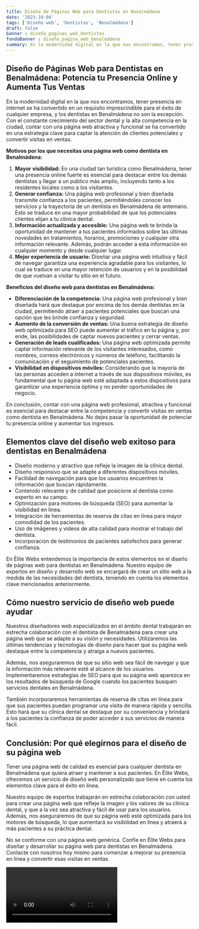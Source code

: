 ```yaml
---
title: Diseño de Páginas Web para Dentistas en Benalmádena
date: '2023-10-04'
tags: ['Diseño web', 'Dentistas', 'Benalmádena']
draft: false
banner : diseño_paginas_web_dentistas
fondoBanner : diseño_pagina_web_benalmádena
summary: En la modernidad digital en la que nos encontramos, tener presencia en internet se ha convertido en un requisito imprescindible para el éxito de cualquier empresa, y los dentistas en Benalmádena no son la excepción. Con el constante crecimiento del sector dental y la alta competencia en la ciudad, contar con una página web atractiva y funcional se ha convertido en una estrategia clave para captar la atención de clientes potenciales y convertir visitas en ventas.
---
```


## Diseño de Páginas Web para Dentistas en Benalmádena: Potencia tu Presencia Online y Aumenta Tus Ventas

En la modernidad digital en la que nos encontramos, tener presencia en internet se ha convertido en un requisito imprescindible para el éxito de cualquier empresa, y los dentistas en Benalmádena no son la excepción. Con el constante crecimiento del sector dental y la alta competencia en la ciudad, contar con una página web atractiva y funcional se ha convertido en una estrategia clave para captar la atención de clientes potenciales y convertir visitas en ventas.

**Motivos por los que necesitas una página web como dentista en Benalmádena:**
1. **Mayor visibilidad:** En una ciudad tan turística como Benalmádena, tener una presencia online fuerte es esencial para destacar entre los demás dentistas y llegar a un público más amplio, incluyendo tanto a los residentes locales como a los visitantes.
2. **Generar confianza:** Una página web profesional y bien diseñada transmite confianza a los pacientes, permitiéndoles conocer los servicios y la trayectoria de un dentista en Benalmádena de antemano. Esto se traduce en una mayor probabilidad de que los potenciales clientes elijan a tu clínica dental.
3. **Información actualizada y accesible:** Una página web te brinda la oportunidad de mantener a tus pacientes informados sobre las últimas novedades en tratamientos, horarios, promociones y cualquier otra información relevante. Además, podrán acceder a esta información en cualquier momento y desde cualquier lugar.
4. **Mejor experiencia de usuario:** Diseñar una página web intuitiva y fácil de navegar garantiza una experiencia agradable para los visitantes, lo cual se traduce en una mayor retención de usuarios y en la posibilidad de que vuelvan a visitar tu sitio en el futuro.

**Beneficios del diseño web para dentistas en Benalmádena:**
- **Diferenciación de la competencia:** Una página web profesional y bien diseñada hará que destaque por encima de los demás dentistas en la ciudad, permitiendo atraer a pacientes potenciales que buscan una opción que les brinde confianza y seguridad.
- **Aumento de la conversión de ventas:** Una buena estrategia de diseño web optimizada para SEO puede aumentar el tráfico en tu página y, por ende, las posibilidades de captar nuevos pacientes y cerrar ventas.
- **Generación de leads cualificados:** Una página web optimizada permite captar información relevante de los visitantes interesados, como nombres, correos electrónicos y números de teléfono, facilitando la comunicación y el seguimiento de potenciales pacientes.
- **Visibilidad en dispositivos móviles:** Considerando que la mayoría de las personas acceden a internet a través de sus dispositivos móviles, es fundamental que tu página web esté adaptada a estos dispositivos para garantizar una experiencia óptima y no perder oportunidades de negocio.

En conclusión, contar con una página web profesional, atractiva y funcional es esencial para destacar entre la competencia y convertir visitas en ventas como dentista en Benalmádena. No dejes pasar la oportunidad de potenciar tu presencia online y aumentar tus ingresos.

<GifSeo />

<Cta />

## Elementos clave del diseño web exitoso para dentistas en Benalmádena

- Diseño moderno y atractivo que refleje la imagen de la clínica dental.
- Diseño responsivo que se adapte a diferentes dispositivos móviles.
- Facilidad de navegación para que los usuarios encuentren la información que buscan rápidamente.
- Contenido relevante y de calidad que posicione al dentista como experto en su campo.
- Optimización para motores de búsqueda (SEO) para aumentar la visibilidad en línea.
- Integración de herramientas de reserva de citas en línea para mayor comodidad de los pacientes.
- Uso de imágenes y videos de alta calidad para mostrar el trabajo del dentista.
- Incorporación de testimonios de pacientes satisfechos para generar confianza.

En Élite Webs entendemos la importancia de estos elementos en el diseño de páginas web para dentistas en Benalmádena. Nuestro equipo de expertos en diseño y desarrollo web se encargará de crear un sitio web a la medida de las necesidades del dentista, teniendo en cuenta los elementos clave mencionados anteriormente.

## Cómo nuestro servicio de diseño web puede ayudar

Nuestros diseñadores web especializados en el ámbito dental trabajarán en estrecha colaboración con el dentista de Benalmádena para crear una página web que se adapte a su visión y necesidades. Utilizaremos las últimas tendencias y tecnologías de diseño para hacer que su página web destaque entre la competencia y atraiga a nuevos pacientes.

Además, nos aseguraremos de que su sitio web sea fácil de navegar y que la información más relevante esté al alcance de los usuarios. Implementaremos estrategias de SEO para que su página web aparezca en los resultados de búsqueda de Google cuando los pacientes busquen servicios dentales en Benalmádena.

También incorporaremos herramientas de reserva de citas en línea para que sus pacientes puedan programar una visita de manera rápida y sencilla. Esto hará que su clínica dental se destaque por su conveniencia y brindará a los pacientes la confianza de poder acceder a sus servicios de manera fácil.

## Conclusión: Por qué elegirnos para el diseño de su página web

Tener una página web de calidad es esencial para cualquier dentista en Benalmádena que quiera atraer y mantener a sus pacientes. En Élite Webs, ofrecemos un servicio de diseño web personalizado que tiene en cuenta los elementos clave para el éxito en línea.

Nuestro equipo de expertos trabajarán en estrecha colaboración con usted para crear una página web que refleje la imagen y los valores de su clínica dental, y que a la vez sea atractiva y fácil de usar para los usuarios. Además, nos aseguraremos de que su página web esté optimizada para los motores de búsqueda, lo que aumentará su visibilidad en línea y atraerá a más pacientes a su práctica dental.

No se conforme con una página web genérica. Confíe en Élite Webs para diseñar y desarrollar su página web para dentistas en Benalmádena. Contacte con nosotros hoy mismo para comenzar a mejorar su presencia en línea y convertir esas visitas en ventas.

<Video />

<CtaBot job='Dentistas' city='Benalmádena'/>

<Gmaps query='Benalmádena+españa+maps' />